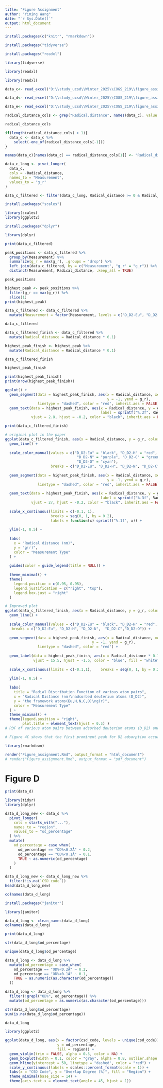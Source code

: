 ---
title: "Figure Assignment"
author: "Yiming Wang"
date: "`r Sys.Date()`"
output: html_document
---

```{r}
install.packages(c("knitr", "rmarkdown"))
```

```{r}
install.packages("tidyverse")

```

```{r}
install.packages("readxl")
```

```{r}
library(tidyverse)
```

```{r}
library(readxl)
```

```{r}
library(readxl)
```

```{r}
data_c<- read_excel("D:\\study_ucsd\\Winter_2025\\COGS_219\\figure_assignment(Yiming Wang)\\numerical_data_for_Figure_4.xlsx",sheet = 1)
```

```{r}
data_d<- read_excel("D:\\study_ucsd\\Winter_2025\\COGS_219\\figure_assignment(Yiming Wang)\\numerical_data_for_Figure_4.xlsx",sheet = 2)
```

```{r}
data_e<- read_excel("D:\\study_ucsd\\Winter_2025\\COGS_219\\figure_assignment(Yiming Wang)\\numerical_data_for_Figure_4.xlsx",sheet = 3)
```

```{r}
radical_distance_cols <- grep("Radical.distance", names(data_c), value = TRUE)

```

```{r}
radical_distance_cols
```

```{r}
if(length(radical_distance_cols) > 1){
  data_c <- data_c %>%
    select(-one_of(radical_distance_cols[-1]))
}

```

```{r}
names(data_c)[names(data_c) == radical_distance_cols[1]] <- "Radical_distance"
```

```{r}
data_c_long <- pivot_longer(
  data_c,
  cols = -Radical_distance,
  names_to = "Measurement",
  values_to = "g_r"
)
```

```{r}
data_c_filtered <- filter(data_c_long, Radical_distance >= 0 & Radical_distance <= 10)

```

```{r}
install.packages("scales")
```

```{r}
library(scales)
library(ggplot2)
```

```{r}
install.packages("dplyr")
```

```{r}
library(dplyr)
```

```{r}
print(data_c_filtered)
```

```{r}
peak_positions <- data_c_filtered %>%
  group_by(Measurement) %>%
  summarize(g_r = max(g_r), .groups = 'drop') %>%
  left_join(data_c_filtered, by = c("Measurement", "g_r" = "g_r")) %>%
  distinct(Measurement, Radical_distance, .keep_all = TRUE)
```

```{r}
peak_positions
```

```{r}
highest_peak <- peak_positions %>%
  filter(g_r == max(g_r)) %>%
  slice(1) 
print(highest_peak)
```

```{r}
data_c_filtered <- data_c_filtered %>%
  mutate(Measurement = factor(Measurement, levels = c("D_D2-Eu", "D_D2-H", "D_D2-N", "D_D2-O", "D_D2-C")))
```

```{r}
data_c_filtered
```

```{r}
data_c_filtered_finish <- data_c_filtered %>%
  mutate(Radical_distance = Radical_distance * 0.1)

highest_peak_finish <- highest_peak %>%
  mutate(Radical_distance = Radical_distance * 0.1)
```

```{r}
data_c_filtered_finish
```

```{r}
highest_peak_finish
```

```{r}
print(highest_peak_finish)
print(nrow(highest_peak_finish))
```

```{r}
ggplot() +
  geom_segment(data = highest_peak_finish, aes(x = Radical_distance, xend = Radical_distance,
                                               y = -1, yend = g_r),
               linetype = "dashed", color = "red", inherit.aes = FALSE) +
  geom_text(data = highest_peak_finish, aes(x = Radical_distance, y = g_r,
                                            label = sprintf("%.3f", Radical_distance)),
            vjust = 2.8, hjust = -0.2, color = "black", inherit.aes = FALSE)

```

```{r}
print(data_c_filtered_finish)
```

```{r}
# original plot in the paper
ggplot(data_c_filtered_finish, aes(x = Radical_distance, y = g_r, color = Measurement)) +
  geom_line() +
  
  scale_color_manual(values = c("D_D2-Eu" = "black", "D_D2-H" = "red", 
                                 "D_D2-N" = "purple", "D_D2-C" = "green", 
                                 "D_D2-O" = "cyan"),
                     breaks = c("D_D2-Eu", "D_D2-H", "D_D2-N", "D_D2-C", "D_D2-O")) +
  
  geom_segment(data = highest_peak_finish, aes(x = Radical_distance, xend = Radical_distance,
                                               y = -1, yend = g_r),
               linetype = "dashed", color = "red", inherit.aes = FALSE) +
  
  geom_text(data = highest_peak_finish, aes(x = Radical_distance, y = g_r,
                                            label = sprintf("%.3f", Radical_distance)),
            vjust = 27, hjust = -0.2, color = "black", inherit.aes = FALSE) +
  
  scale_x_continuous(limits = c(-0.1, 1),
                     breaks = seq(0, 1, by = 0.2),
                     labels = function(x) sprintf("%.1f", x)) +
  
  ylim(-1, 8.5) +
  
  labs(
    x = "Radical distance (nm)",
    y = "g(r)",
    color = "Measurement Type"
  ) +
  
  guides(color = guide_legend(title = NULL)) +
  
  theme_minimal() +
  theme(
    legend.position = c(0.95, 0.95),
    legend.justification = c("right", "top"),
    legend.box.just = "right"
  )

```

```{r}
# Improved plot 
ggplot(data_c_filtered_finish, aes(x = Radical_distance, y = g_r, color = Measurement)) +
  geom_line() +
  
  scale_color_manual(values = c("D_D2-Eu" = "black", "D_D2-H" = "red", "D_D2-N" = "purple", "D_D2-C" = "green","D_D2-O" = "cyan"),
   breaks = c("D_D2-Eu", "D_D2-H", "D_D2-N",  "D_D2-C","D_D2-O")) +
  
  geom_segment(data = highest_peak_finish, aes(x = Radical_distance, xend = Radical_distance,
                                        y = -1, yend = g_r),
               linetype = "dashed", color = "red") +
 
  geom_label(data = highest_peak_finish, aes(x = Radical_distance * 0.1, y = g_r, label = sprintf("%.3f ", Radical_distance)),
             vjust = 15.5, hjust = -1.5, color = "blue", fill = "white", fontface = "bold", size = 3.5, label.size = 0.5) +
  
  scale_x_continuous(limits = c(-0.1,1),    breaks = seq(0, 1, by = 0.2), labels = function(x) sprintf("%.1f", x)) +
  
  ylim(-1, 8.5) +
  
  labs(
    title = "Radial Distribution Function of various atom pairs",
    x = "Radical Distance (nm)\nadsorbed deuterium atoms (D_D2)",
    y = "the framework atoms(Eu,H,N,C,O)\ng(r)",
    color = "Measurement Type"
  ) +
  theme_minimal() +
  theme(legend.position = "right",
        plot.title = element_text(hjust = 0.5) )
# RDF of various atom pairs between adsorbed deuterium atoms (D_D2) and the framework atoms

# Figure 4C shows that the first prominent peak for D2 adsorption occurs at 0.266 nm, corresponding to the D_D2-Eu atom pair, reaffirming the preferential adsorption of Eu clusters toward D2
```

```{r}
library(rmarkdown)

```

```{r}
render("Figure_assignment.Rmd", output_format = "html_document")
# render("Figure_assignment.Rmd", output_format = "pdf_document")
```

# Figure D

```{r}
print(data_d)

```

```{r}
library(tidyr)
library(dplyr)
```

```{r}
data_d_long_new <- data_d %>%
  pivot_longer(
    cols = starts_with("..."),
    names_to = "region", 
    values_to = "od_percentage" 
  ) %>%
  mutate(
    od_percentage = case_when(
      od_percentage == "OD%<0.2Å" ~ 0.2,
      od_percentage == "OD%<0.1Å" ~ 0.1,
      TRUE ~ as.numeric(od_percentage)
    )
  )

data_d_long_new <- data_d_long_new %>%
  filter(!is.na(`CSD code`))
head(data_d_long_new)
```

```{r}
colnames(data_d_long)
```

```{r}
install.packages("janitor")
```

```{r}
library(janitor)
```

```{r}
data_d_long <- clean_names(data_d_long)
colnames(data_d_long)
```

```{r}
print(data_d_long)
```

```{r}
str(data_d_long$od_percentage)

unique(data_d_long$od_percentage)

```

```{r}
data_d_long <- data_d_long %>%
  mutate(od_percentage = case_when(
    od_percentage == "OD%<0.2Å" ~ 0.2,
    od_percentage == "OD%<0.1Å" ~ 0.1,
    TRUE ~ as.numeric(as.character(od_percentage))
  ))

```

```{r}
data_d_long <- data_d_long %>%
  filter(!grepl("OD%", od_percentage)) %>%
  mutate(od_percentage = as.numeric(as.character(od_percentage)))
```

```{r}
str(data_d_long$od_percentage)
sum(is.na(data_d_long$od_percentage))
```

```{r}
data_d_long
```

```{r}
library(ggplot2)

ggplot(data_d_long, aes(x = factor(csd_code, levels = unique(csd_code)), 
                        y = od_percentage, 
                        fill = region)) +
  geom_violin(trim = FALSE, alpha = 0.5, color = NA) + 
  geom_boxplot(width = 0.1, color = "gray", alpha = 0.8, outlier.shape = NA) + 
  geom_hline(yintercept = 50, linetype = "dashed", color = "red") + 
  scale_y_continuous(labels = scales::percent_format(scale = 1)) + 
  labs(x = "CSD Code", y = "Overlap Degree (%)", fill = "Region") + 
  theme_minimal(base_size = 14) + 
  theme(axis.text.x = element_text(angle = 45, hjust = 1))

```
